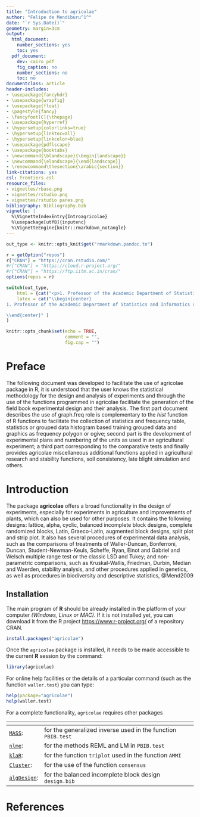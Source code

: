 ```yaml
---
title: "Introduction to agricolae"
author: "Felipe de Mendiburu^1^"
date: "`r Sys.Date()`"
geometry: margin=3cm
output:
  html_document:
    number_sections: yes
    toc: yes
  pdf_document:
    dev: cairo_pdf
    fig_caption: no
    number_sections: no
    toc: no
documentclass: article
header-includes:
- \usepackage{fancyhdr}
- \usepackage{wrapfig}
- \usepackage{float}
- \pagestyle{fancy}
- \fancyfoot[C]{\thepage}
- \usepackage{hyperref}
- \hypersetup{colorlinks=true}
- \hypersetup{linktoc=all}
- \hypersetup{linkcolor=blue}
- \usepackage{pdflscape}
- \usepackage{booktabs}
- \newcommand{\blandscape}{\begin{landscape}}
- \newcommand{\elandscape}{\end{landscape}}
- \renewcommand\thesection{\arabic{section}}
link-citations: yes
csl: frontiers.csl
resource_files:
- vignettes/rbase.png
- vignettes/rstudio.png
- vignettes/rstudio panes.png
bibliography: Bibliography.bib
vignette: |
  %\VignetteIndexEntry{Introagricolae}
  %\usepackage[utf8]{inputenc}
  %\VignetteEngine{knitr::rmarkdown_notangle}
---
```


```r
out_type <- knitr::opts_knit$get("rmarkdown.pandoc.to")

r = getOption("repos")
r["CRAN"] = "https://cran.rstudio.com/"
#r["CRAN"] = "https://cloud.r-project.org/"
#r["CRAN"] = "https://ftp.iitm.ac.in/cran/"
options(repos = r)
```

```r
switch(out_type,
    html = {cat("<p>1. Professor of the Academic Department of Statistics and Informatics of the Faculty of Economics and Planning.National University Agraria La Molina-PERU.</p>")},
    latex = cat("\\begin{center}
1. Professor of the Academic Department of Statistics and Informatics of the Faculty of Economics and Planning.National University Agraria La Molina-PERU.

\\end{center}" )
)
```

\begin{center}
\vspace{6pt}
\hrule
\end{center}


```r
knitr::opts_chunk$set(echo = TRUE,
                      comment = "",
                      fig.cap = "")
```

\tableofcontents


# Preface
The following document was developed to facilitate the use of agricolae package in R, it is understood that the user knows the statistical methodology for the design and analysis of experiments and through the use of the functions programmed in agricolae facilitate the generation of the field book experimental design and their analysis. The first part document describes the use of graph.freq role is complementary to the *hist* function of R functions to facilitate the collection of statistics and frequency table, statistics or grouped data histogram based training grouped data and graphics as frequency polygon or ogive; second part is the development of experimental plans and numbering of the units as used in an agricultural experiment; a third part corresponding to the comparative tests and finally provides agricolae miscellaneous additional functions applied in agricultural research and stability functions, soil consistency, late blight simulation and others.

# Introduction

The package **agricolae** offers a broad functionality in the design of experiments, especially for experiments in agriculture and improvements of plants, which can also be used for other purposes. It contains the following designs: lattice, alpha, cyclic, balanced incomplete block designs, complete randomized blocks, Latin, Graeco-Latin, augmented block designs, split plot and strip plot. It also has several procedures of experimental data analysis, such as the comparisons of treatments of Waller-Duncan, Bonferroni, Duncan, Student-Newman-Keuls, Scheffe, Ryan, Einot and Gabriel and Welsch multiple range test or the classic LSD and Tukey; and non-parametric comparisons, such as Kruskal-Wallis, Friedman, Durbin, Median and Waerden, stability analysis, and other procedures applied in genetics, as well as procedures in biodiversity and descriptive statistics, @Mend2009


## Installation
The main program of **R** should be already installed in the platform of your computer *(Windows, Linux or MAC)*. If it is not installed yet, you can download it from the R project [https://www.r-project.org/](https://www.r-project.org/) of a repository CRAN.


```r
install.packages("agricolae")
```

Once the `agricolae` package is installed, it needs to be made accessible to the current **R**   session by the command:


```r
library(agricolae)
```

For online help facilities or the details of a particular command
(such as the function `waller.test`) you can type:

```r
help(package="agricolae")
help(waller.test)
```


For a complete functionality, `agricolae` requires other packages

<!-- --> | <!-- --> 
---------|---------------------------------------------
[`MASS`](https://cran.r-project.org/web/packages/MASS/index.html):|	for the generalized inverse used in the function `PBIB.test`
[`nlme`](https://cran.r-project.org/web/packages/nlme/index.html): | for the methods REML and LM in `PBIB.test`
[`klaR`](https://cran.r-project.org/web/packages/klaR/index.html):  | for the function `triplot` used in the function `AMMI`
[`Cluster`](https://cran.r-project.org/web/packages/Cluster/index.html):  | for the use of the function `consensus`
[`algDesign`](https://cran.r-project.org/web/packages/algDesign/index.html): | for the balanced incomplete block design `design.bib`


# References
